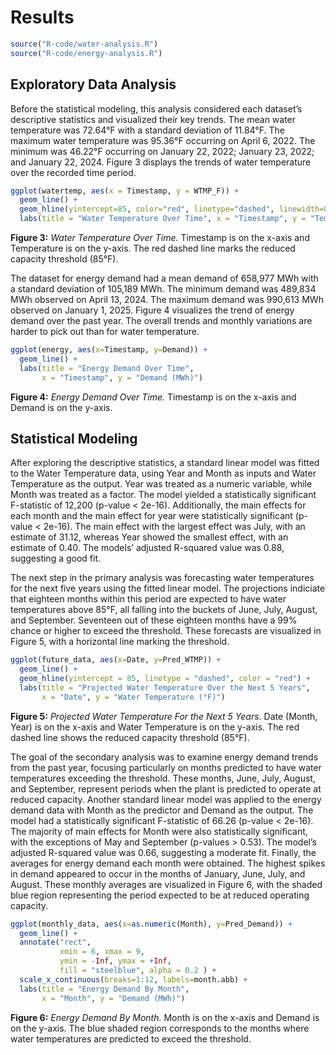 # Results

```r
source("R-code/water-analysis.R")
source("R-code/energy-analysis.R")
```

## Exploratory Data Analysis

Before the statistical modeling, this analysis considered each dataset's descriptive statistics and visualized their key trends. The mean water temperature was 72.64°F with a standard deviation of 11.84°F. The maximum water temperature was 95.36°F occurring on April 6, 2022. The minimum was 46.22°F occurring on January 22, 2022; January 23, 2022; and January 22, 2024. Figure 3 displays the trends of water temperature over the recorded time period.

```r
ggplot(watertemp, aes(x = Timestamp, y = WTMP_F)) +
  geom_line() +
  geom_hline(yintercept=85, color="red", linetype="dashed", linewidth=0.5) +
  labs(title = "Water Temperature Over Time", x = "Timestamp", y = "Temperature (°F)")
```

| **Figure 3:** *Water Temperature Over Time.* Timestamp is on the x-axis and Temperature is on the y-axis. The red dashed line marks the reduced capacity threshold (85°F).

The dataset for energy demand had a mean demand of 658,977 MWh with a standard deviation of 105,189 MWh. The minimum demand was 489,834 MWh observed on April 13, 2024. The maximum demand was 990,613 MWh observed on January 1, 2025. Figure 4 visualizes the trend of energy demand over the past year. The overall trends and monthly variations are harder to pick out than for water temperature.

```r
ggplot(energy, aes(x=Timestamp, y=Demand)) +
  geom_line() +
  labs(title = "Energy Demand Over Time",
       x = "Timestamp", y = "Demand (MWh)")
```

| **Figure 4:** *Energy Demand Over Time.* Timestamp is on the x-axis and Demand is on the y-axis.

## Statistical Modeling

After exploring the descriptive statistics, a standard linear model was fitted to the Water Temperature data, using Year and Month as inputs and Water Temperature as the output. Year was treated as a numeric variable, while Month was treated as a factor. The model yielded a statistically significant F-statistic of 12,200 (p-value \< 2e-16). Additionally, the main effects for each month and the main effect for year were statistically significant (p-value \< 2e-16). The main effect with the largest effect was July, with an estimate of 31.12, whereas Year showed the smallest effect, with an estimate of 0.40. The models' adjusted R-squared value was 0.88, suggesting a good fit.

The next step in the primary analysis was forecasting water temperatures for the next five years using the fitted linear model. The projections indiciate that eighteen months within this period are expected to have water temperatures above 85°F, all falling into the buckets of June, July, August, and September. Seventeen out of these eighteen months have a 99% chance or higher to exceed the threshold. These forecasts are visualized in Figure 5, with a horizontal line marking the threshold.

```r
ggplot(future_data, aes(x=Date, y=Pred_WTMP)) +
  geom_line() +
  geom_hline(yintercept = 85, linetype = "dashed", color = "red") +
  labs(title = "Projected Water Temperature Over the Next 5 Years",
       x = "Date", y = "Water Temperature (°F)")
```

| **Figure 5:** *Projected Water Temperature For the Next 5 Years*. Date (Month, Year) is on the x-axis and Water Temperature is on the y-axis. The red dashed line shows the reduced capacity threshold (85°F).

The goal of the secondary analysis was to examine energy demand trends from the past year, focusing particularly on months predicted to have water temperatures exceeding the threshold. These months, June, July, August, and September, represent periods when the plant is predicted to operate at reduced capacity. Another standard linear model was applied to the energy demand data with Month as the predictor and Demand as the output. The model had a statistically significant F-statistic of 66.26 (p-value \< 2e-16). The majority of main effects for Month were also statistically significant, with the exceptions of May and September (p-values \> 0.53). The model's adjusted R-squared value was 0.66, suggesting a moderate fit. Finally, the averages for energy demand each month were obtained. The highest spikes in demand appeared to occur in the months of January, June, July, and August. These monthly averages are visualized in Figure 6, with the shaded blue region representing the period expected to be at reduced operating capacity.

```r
ggplot(monthly_data, aes(x=as.numeric(Month), y=Pred_Demand)) +
  geom_line() +
  annotate("rect",
           xmin = 6, xmax = 9,
           ymin = -Inf, ymax = +Inf,
           fill = "steelblue", alpha = 0.2 ) +
  scale_x_continuous(breaks=1:12, labels=month.abb) +
  labs(title = "Energy Demand By Month",
       x = "Month", y = "Demand (MWh)")
```

| **Figure 6:** *Energy Demand By Month.* Month is on the x-axis and Demand is on the y-axis. The blue shaded region corresponds to the months where water temperatures are predicted to exceed the threshold.
